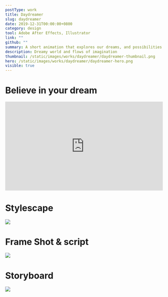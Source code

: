 ```yaml
---
postType: work
title: Daydreamer
slug: daydreamer
date: 2019-12-31T00:00:00+0800
category: design
tool: Adobe After Effects, Illustrator
link: ""
github: ""
summary: A short animation that explores our dreams, and possibilities of making your dreams happen if you believe in yourself.
description: Dreamy world and flows of imagination
thumbnail: /static/images/works/daydreamer/daydreamer-thumbnail.png
hero: /static/images/works/daydreamer/daydreamer-hero.png
visible: true
---
```


# Believe in your dream

<div className="video_embed">
  <div style="padding: 56.25% 0 0 0; position: relative">
    <iframe
      src="https://player.vimeo.com/video/383689182?byline=0&amp;portrait=0"
      style="
                      position: absolute;
                      top: 0;
                      left: 0;
                      width: 100%;
                      height: 100%;
                    "
      frameborder="0"
      allow="autoplay; fullscreen"
      allowfullscreen=""
    ></iframe>
  </div>
  <script src="https://player.vimeo.com/api/player.js"></script>
</div>

# Stylescape

![](./static/images/works/daydreamer/daydreamer-1.png)

# Frame Shot & script

![](/static/images/works/daydreamer/daydreamer-2.png)

# Storyboard

![](/static/images/works/daydreamer/daydreamer-3.png)
